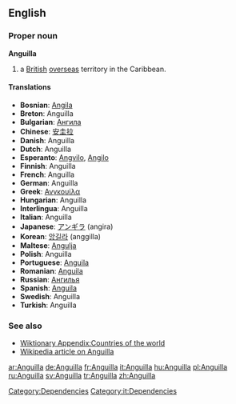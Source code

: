 {{see|anguilla}}
==English==

===Proper noun===
'''Anguilla'''

# a [[British]] [[overseas]] territory in the Caribbean.

====Translations====
*'''Bosnian''': [[Angila]] {{f}}
*'''Breton''': Anguilla
*'''Bulgarian''': [[Ангила]]
*'''Chinese''': [[安圭拉]]
*'''Danish''': Anguilla
*'''Dutch''': Anguilla
*'''Esperanto''': [[Angvilo]], [[Angilo]]
*'''Finnish''': Anguilla
*'''French''': Anguilla
*'''German''': Anguilla
*'''Greek''': [[Ανγκουίλα]]
*'''Hungarian''': Anguilla
*'''Interlingua''': Anguilla
*'''Italian''': Anguilla
*'''Japanese''': [[アンギラ]] (angira)
*'''Korean''': [[앙길라]] (anggilla)
*'''Maltese''': [[Angulja]] 
*'''Polish''': Anguilla
*'''Portuguese''': [[Anguila]]
*'''Romanian''': [[Anguila]] {{f}}
*'''Russian''': [[Ангилья]]
*'''Spanish''': [[Anguila]]
*'''Swedish''': Anguilla
*'''Turkish''': Anguilla

===See also===

*[[Wiktionary Appendix:Countries of the world]]
*[[w:Anguilla|Wikipedia article on Anguilla]]

[[Category:Dependencies]]
[[Category:it:Dependencies]]

[[ar:Anguilla]]
[[de:Anguilla]]
[[fr:Anguilla]]
[[it:Anguilla]]
[[hu:Anguilla]]
[[pl:Anguilla]]
[[ru:Anguilla]]
[[sv:Anguilla]]
[[tr:Anguilla]]
[[zh:Anguilla]]
